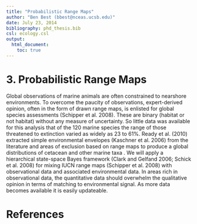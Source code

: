 ```yaml
---
title: "Probabilistic Range Maps"
author: "Ben Best (bbest@nceas.ucsb.edu)"
date: July 23, 2014
bibliography: phd_thesis.bib
csl: ecology.csl
output:
  html_document:
    toc: true
---
```


# 3. Probabilistic Range Maps
Global observations of marine animals are often constrained to nearshore environments. To overcome the paucity of observations, expert-derived opinion, often in the form of drawn range maps, is enlisted for global species assessments (Schipper et al. 2008). These are binary (habitat or not habitat) without any measure of uncertainty. So little data was available for this analysis that of the 120 marine species the range of those threatened to extinction varied as widely as 23 to 61%. Ready et al. (2010) extracted simple environmental envelopes (Kaschner et al. 2006) from the literature and areas of exclusion based on range maps to produce a global distributions of cetacean and other marine taxa . We will apply a hierarchical state-space Bayes framework (Clark and Gelfand 2006; Schick et al. 2008) for mixing IUCN range maps (Schipper et al. 2008) with observational data and associated environmental data.
In areas rich in observational data, the quantitative data should overwhelm the qualitative opinion in terms of matching to environmental signal. As more data becomes available it is easily updateable.

# References
